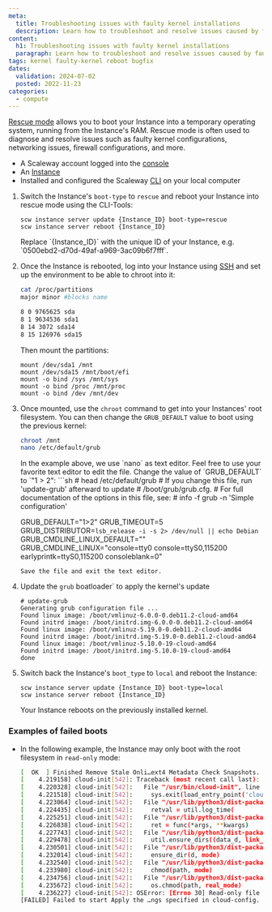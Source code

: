 ```yaml
---
meta:
  title: Troubleshooting issues with faulty kernel installations
  description: Learn how to troubleshoot and resolve issues caused by faulty kernel installations with our comprehensive guide.
content:
  h1: Troubleshooting issues with faulty kernel installations
  paragraph: Learn how to troubleshoot and resolve issues caused by faulty kernel installations with our comprehensive guide.
tags: kernel faulty-kernel reboot bugfix
dates:
  validation: 2024-07-02
  posted: 2022-11-23
categories:
  - compute
---
```


[Rescue mode](/compute/instances/concepts/#rescue-mode) allows you to boot your Instance into a temporary operating system, running from the Instance's RAM. Rescue mode is often used to diagnose and resolve issues such as faulty kernel configurations, networking issues, firewall configurations, and more.

<Macro id="requirements" />

- A Scaleway account logged into the [console](https://console.scaleway.com/)
- An [Instance](/compute/instances/how-to/create-an-instance/)
- Installed and configured the Scaleway [CLI](/compute/instances/api-cli/creating-managing-instances-with-cliv2/) on your local computer


1. Switch the Instance's `boot-type` to `rescue` and reboot your Instance into rescue mode using the CLI-Tools: 
    ```
    scw instance server update {Instance_ID} boot-type=rescue
    scw instance server reboot {Instance_ID}
    ```
    <Message type="note">
        Replace `{Instance_ID}` with the unique ID of your Instance, e.g. `0500ebd2-d70d-49af-a969-3ac09b6f7fff`.
    </Message>
2. Once the Instance is rebooted, log into your Instance using [SSH](/compute/instances/how-to/connect-to-instance/) and set up the environment to be able to chroot into it:
    ```sh
    cat /proc/partitions
    major minor #blocks name

    8 0 9765625 sda
    8 1 9634536 sda1
    8 14 3072 sda14
    8 15 126976 sda15
    ```
    Then mount the partitions:
    ```
    mount /dev/sda1 /mnt
    mount /dev/sda15 /mnt/boot/efi
    mount -o bind /sys /mnt/sys
    mount -o bind /proc /mnt/proc
    mount -o bind /dev /mnt/dev
    ```
3. Once mounted, use the `chroot` command to get into your Instances' root filesystem. You can then change the `GRUB_DEFAULT` value to boot using the previous kernel:
    ```sh
    chroot /mnt
    nano /etc/default/grub
    ```
    <Message type="tip">
        In the example above, we use `nano` as text editor. Feel free to use your favorite text editor to edit the file.
    </Message>
    Change the value of `GRUB_DEFAULT` to `"1 > 2":
    ```sh
    # head /etc/default/grub
    # If you change this file, run 'update-grub' afterward to update
    # /boot/grub/grub.cfg.
    # For full documentation of the options in this file, see:
    #   info -f grub -n 'Simple configuration'

    GRUB_DEFAULT="1>2"
    GRUB_TIMEOUT=5
    GRUB_DISTRIBUTOR=`lsb_release -i -s 2> /dev/null || echo Debian`
    GRUB_CMDLINE_LINUX_DEFAULT=""
    GRUB_CMDLINE_LINUX="console=tty0 console=ttyS0,115200 earlyprintk=ttyS0,115200 consoleblank=0"
    ```
    Save the file and exit the text editor.
4. Update the `grub` boatloader` to apply the kernel's update
    ```
    # update-grub
    Generating grub configuration file ...
    Found linux image: /boot/vmlinuz-6.0.0-0.deb11.2-cloud-amd64
    Found initrd image: /boot/initrd.img-6.0.0-0.deb11.2-cloud-amd64
    Found linux image: /boot/vmlinuz-5.19.0-0.deb11.2-cloud-amd64
    Found initrd image: /boot/initrd.img-5.19.0-0.deb11.2-cloud-amd64
    Found linux image: /boot/vmlinuz-5.10.0-19-cloud-amd64
    Found initrd image: /boot/initrd.img-5.10.0-19-cloud-amd64
    done
    ```
5. Switch back the Instance's `boot_type` to `local` and reboot the Instance:
    ```
    scw instance server update {Instance_ID} boot-type=local
    scw instance server reboot {Instance_ID}
    ```
    Your Instance reboots on the previously installed kernel.

 ### Examples of failed boots

* In the following example, the Instance may only boot with the root filesystem in `read-only` mode:
    ```sh
    [  OK  ] Finished Remove Stale Onli…ext4 Metadata Check Snapshots.
    [    4.219158] cloud-init[542]: Traceback (most recent call last):
    [    4.220328] cloud-init[542]:   File "/usr/bin/cloud-init", line 33, in <module>
    [    4.221518] cloud-init[542]:     sys.exit(load_entry_point('cloud-init==20.4.1', 'console_scripts', 'cloud-init')())
    [    4.223064] cloud-init[542]:   File "/usr/lib/python3/dist-packages/cloudinit/cmd/main.py", line 891, in main
    [    4.224435] cloud-init[542]:     retval = util.log_time(
    [    4.225251] cloud-init[542]:   File "/usr/lib/python3/dist-packages/cloudinit/util.py", line 2348, in log_time
    [    4.226838] cloud-init[542]:     ret = func(*args, **kwargs)
    [    4.227743] cloud-init[542]:   File "/usr/lib/python3/dist-packages/cloudinit/cmd/main.py", line 600, in status_wrapper
    [    4.229478] cloud-init[542]:     util.ensure_dirs((data_d, link_d,))
    [    4.230501] cloud-init[542]:   File "/usr/lib/python3/dist-packages/cloudinit/util.py", line 1534, in ensure_dirs
    [    4.232014] cloud-init[542]:     ensure_dir(d, mode)
    [    4.232540] cloud-init[542]:   File "/usr/lib/python3/dist-packages/cloudinit/util.py", line 1591, in ensure_dir
    [    4.233980] cloud-init[542]:     chmod(path, mode)
    [    4.234756] cloud-init[542]:   File "/usr/lib/python3/dist-packages/cloudinit/util.py", line 1830, in chmod
    [    4.235672] cloud-init[542]:     os.chmod(path, real_mode)
    [    4.236227] cloud-init[542]: OSError: [Errno 30] Read-only file system: '/var/lib/cloud/data'
    [FAILED] Failed to start Apply the …ngs specified in cloud-config.
    ```
